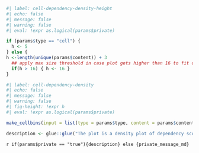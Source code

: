 ```r
#| label: cell-dependency-density-height
#| echo: false
#| message: false
#| warning: false
#| eval: !expr as.logical(params$private)

if (params$type == "cell") {
  h <- 5
} else {
h <-length(unique(params$content)) + 3
  ## apply max size threshold in case plot gets higher than 16 to fit on one page
  if(h > 16) { h <- 16 }
}

```

```r
#| label: cell-dependency-density
#| echo: false
#| message: false
#| warning: false
#| fig-height: !expr h
#| eval: !expr as.logical(params$private)

make_cellbins(input = list(type = params$type, content = params$content))

description <- glue::glue("The plot is a density plot of dependency scores, showing the distribution of scores for {params$content}. While the majority of gene have little influence on cellular growth when ablated in {params$content}, some genes are required for {params$content} (genes scoring below -1), whereas other genes could function as tumor suppressors (genes with a score above 1).")
```
`r if(params$private == "true"){description} else {private_message_md}`  

